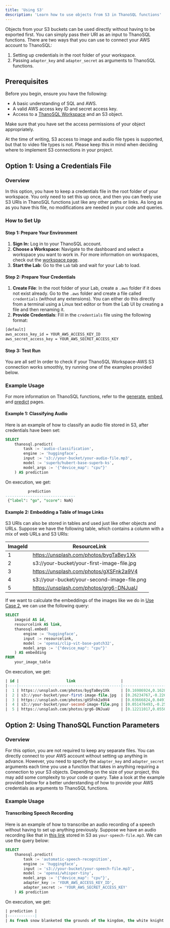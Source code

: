 ```yaml
---
title: 'Using S3'
description: 'Learn how to use objects from S3 in ThanoSQL functions'
---
```


Objects from your S3 buckets can be used directly without having to be exported first. You can simply pass their URI as an input to ThanoSQL functions.
There are two ways that you can use to connect your AWS account to ThanoSQL:
1. Setting up credentials in the root folder of your workspace.
2. Passing `adapter_key` and `adapter_secret` as arguments to ThanoSQL functions.

## Prerequisites

Before you begin, ensure you have the following:
- A basic understanding of SQL and AWS.
- A valid AWS access key ID and secret access key.
- Access to a [ThanoSQL Workspace](/workspace/overview) and an S3 object.

<Warning>Make sure that you have set the access permissions of your object appropriately.</Warning>

<Info>At the time of writing, S3 access to image and audio file types is supported, but that to video file types is not. Please keep this in mind when deciding where to implement S3 connections in your project.</Info>


## Option 1: Using a Credentials File

### Overview

In this option, you have to keep a credentials file in the root folder of your workspace. You only need to set this up once, and then you can freely use S3 URIs in ThanoSQL functions just like any other paths or links. As long as as you have this file, no modifications are needed in your code and queries.

### How to Set Up

#### Step 1: Prepare Your Environment

1. **Sign In:** Log in to your ThanoSQL account.
2. **Choose a Workspace:** Navigate to the dashboard and select a workspace you want to work in. For more information on workspaces, check out the [workspace page](/workspace/overview).
3. **Start the Lab**: Go to the `Lab` tab and wait for your Lab to load.

#### Step 2: Prepare Your Credentials

1. **Create File**: In the root folder of your Lab, create a `.aws` folder if it does not exist already. Go to the `.aws` folder and create a file called `credentials` (without any extensions).
You can either do this directly from a terminal using a Linux text editor or from the Lab UI by creating a file and then renaming it.
2. **Provide Credentials**: Fill in the `credentials` file using the following format:

```bash
[default]
aws_access_key_id = YOUR_AWS_ACCESS_KEY_ID
aws_secret_access_key = YOUR_AWS_SECRET_ACCESS_KEY
```

#### Step 3: Test Run

You are all set! In order to check if your ThanoSQL Workspace-AWS S3 connection works smoothly, try running one of the examples provided below.

### Example Usage

<Note>For more information on ThanoSQL functions, refer to the [generate](/functions/generate), [embed](/functions/embed), and [predict](/functions/predict) pages.</Note>

#### Example 1: Classifying Audio

Here is an example of how to classify an audio file stored in S3, after credentials have been set:

```sql
SELECT 
    thanosql.predict(
        task := 'audio-classification',
        engine := 'huggingface',
        input := 's3://your-bucket/your-audio-file.mp3',
        model := 'superb/hubert-base-superb-ks',
        model_args := '{"device_map": "cpu"}'
    ) AS prediction
```

On execution, we get:

```sql
          prediction
-------------------------------
 {"label": "go", "score": NaN}
```

#### Example 2: Embedding a Table of Image Links

S3 URIs can also be stored in tables and used just like other objects and URLs. Suppose we have the following table, which contains a column with a mix of web URLs and S3 URIs:

| ImageId | ResourceLink |
|---------|--------------|
| 1 | https://unsplash.com/photos/bygTaBey1Xk |
| 2 | s3://your-bucket/your-first-image-file.jpg |
| 3 | https://unsplash.com/photos/gXSFnk2a9V4 |
| 4 | s3://your-bucket/your-second-image-file.png |
| 5 | https://unsplash.com/photos/grg6-DNJuaU |

If we want to calculate the embeddings of the images like we do in [Use Case 2](/use-cases/use-case-2), we can use the following query:

```sql
SELECT
    imageid AS id,
    resourcelink AS link,
    thanosql.embed(
        engine := 'huggingface',           
        input := resourcelink,                
        model := 'openai/clip-vit-base-patch32',
        model_args := '{"device_map": "cpu"}'
    ) AS embedding                        
FROM
    your_image_table
```

On execution, we get:

```sql
| id |                     link                    |                       embedding                       |
|----|---------------------------------------------|-------------------------------------------------------|
|  1 | https://unsplash.com/photos/bygTaBey1Xk     | [0.16986924,0.16281517,0.21393582,-0.20016165, ...]   |
|  2 | s3://your-bucket/your-first-image-file.jpg  | [0.26234767,-0.22636145,0.1522088,-0.1634534, ...]    |
|  3 | https://unsplash.com/photos/gXSFnk2a9V4     | [0.03666824,0.049130432,0.04386332,-0.16477501, ...]  |
|  4 | s3://your-bucket/your-second-image-file.png | [0.051476493,-0.2522358,-0.5084932,0.14148024, ...]   |
|  5 | https://unsplash.com/photos/grg6-DNJuaU     | [0.12211017,0.055086724,-0.11496107,-0.15263805, ...] |
```


## Option 2: Using ThanoSQL Function Parameters

### Overview

For this option, you are not required to keep any separate files. You can directly connect to your AWS account without setting up anything in advance. However, you need to specify the `adapter_key` and `adapter_secret` arguments each time you use a function that takes in anything requiring a connection to your S3 objects. Depending on the size of your project, this may add some complexity to your code or query. Take a look at the example provided below for a better understanding of how to provide your AWS credentials as arguments to ThanoSQL functions.

### Example Usage

#### Transcribing Speech Recording

Here is an example of how to transcribe an audio recording of a speech without having to set up anything previously. Suppose we have an audio recording like that in [this link](https://static.voices.com/wp-content/uploads/2020/08/White_Knights_Aleesha_Bake.mp3) stored in S3 as `your-speech-file.mp3`. We can use the query below:

```sql
SELECT 
    thanosql.predict(
        task := 'automatic-speech-recognition',
        engine := 'huggingface',
        input := 's3://your-bucket/your-speech-file.mp3',
        model := 'openai/whisper-tiny',
        model_args := '{"device_map": "cpu"}',
        adapter_key := 'YOUR_AWS_ACCESS_KEY_ID',
        adapter_secret := 'YOUR_AWS_SECRET_ACCESS_KEY'
    ) AS prediction
```

On execution, we get:

```sql
| prediction |
|------------|
| As fresh snow blanketed the grounds of the kingdom, the white knight gazed out upon the sprawling valley. sighed to himself and said, I must be the loneliest knight in all of the land. All of a sudden, the white knight spotted a strange creature wandering up the snowy path towards him. As the distance between the knight and the creature shrank, he saw that it was a cow. Who goes there? The White Knight stammered. To his surprise, a gentle voice responded. It is I, Maria, a calf who has found herself far from home. |
```
